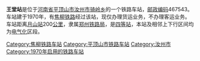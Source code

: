{{noteTA
|1=zh-cn:始发车次; zh-hk:列車班次;
|2=zh-cn:车次; zh-hk:班次;
}}
{{Infobox China railway station
|车站名称 = 王堂站
|图片 = 
|图片介绍 = 
|其他名称 = 
|车站拼音 = Wangtang
|车站地址 = [[河南省|河南省]][[平顶山市|平顶山市]][[汝州市|汝州市]]
|归属 = [[郑州铁路局|郑州铁路局]]
|车站等级 = [[四等站_(中铁)|四等站]]
|线路 = [[焦柳铁路|焦柳铁路]]
}}
'''王堂站'''是位于[[河南省|河南省]][[平顶山市|平顶山市]][[汝州市|汝州市]][[骑岭乡|骑岭乡]]的一个铁路车站，[[邮政编码|邮政编码]]467543。车站建于1970年，有[[焦柳铁路|焦柳铁路]]经过该站，现仅办理货运业务，不办理客运业务。车站距离[[月山站|月山站]]200[[公里|公里]]，隶属[[郑州铁路局|郑州铁路局]]，是[[四等站_(中铁)|四等站]]，本站及相邻上下行区间均为[[电气化|电气化]]区段。

{{start rail box|[[File:China_Railways.svg|16px]][[中国铁路|中国铁路]]}}
{{s-inop|[[庙下站|庙下站]]}}
{{s-line|[[焦柳铁路|焦柳铁路]]<br>[[洛湛铁路|洛湛铁路]]||blue}}
{{s-inop|[[汝州站|汝州站]]}}
{{end box}}
{{焦柳铁路}}
{{铁路车站小作品}}
{{河南小作品}}

[[Category:焦柳铁路车站|Category:焦柳铁路车站]]
[[Category:平顶山市铁路车站|Category:平顶山市铁路车站]]
[[Category:汝州市|Category:汝州市]]
[[Category:1970年启用的铁路车站|Category:1970年启用的铁路车站]]